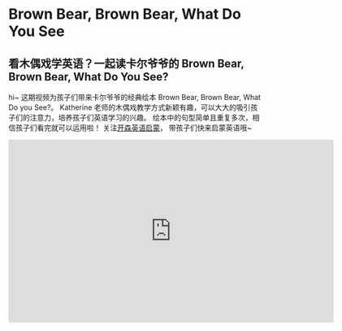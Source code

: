 # Brown Bear, Brown Bear, What Do You See

## 看木偶戏学英语？一起读卡尔爷爷的 Brown Bear, Brown Bear, What Do You See?

hi~ 这期视频为孩子们带来卡尔爷爷的经典绘本 Brown Bear, Brown Bear, What Do you See?。
Katherine 老师的木偶戏教学方式新颖有趣，可以大大的吸引孩子们的注意力，培养孩子们英语学习的兴趣。
绘本中的句型简单且重复多次，相信孩子们看完就可以运用啦！
关注[开森英语启蒙](https://space.bilibili.com/20797715)， 带孩子们快来启蒙英语哦~

<iframe
  src="https://player.bilibili.com/player.html?bvid=BV1LP411S7S9&cid=1&page=1"
  scrolling="no"
  border="0"
  frameborder="no"
  framespacing="0"
  allowfullscreen="true"
  width="640"
  height="360"
></iframe>
